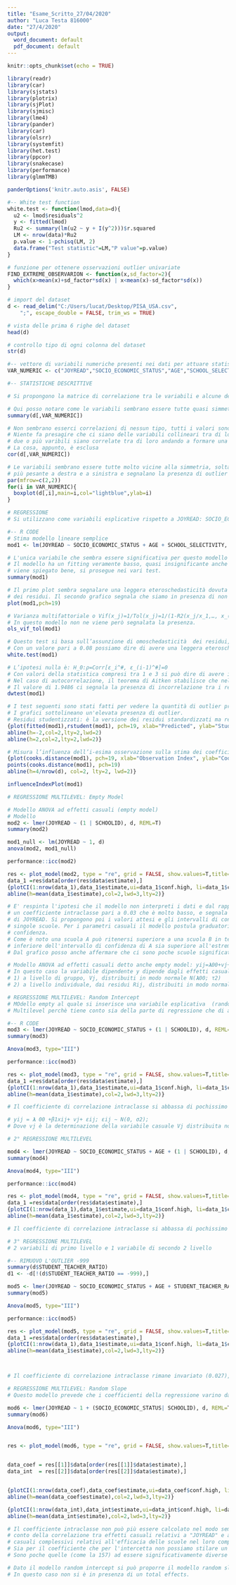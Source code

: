 ```yaml
---
title: "Esame_Scritto_27/04/2020"
author: "Luca Testa 816000"
date: "27/4/2020"
output:
  word_document: default
  pdf_document: default
---
```


```r
knitr::opts_chunk$set(echo = TRUE)
```

```r
library(readr)
library(car)
library(sjstats)
library(plotrix)
library(sjPlot)
library(sjmisc)
library(lme4)
library(pander)
library(car)
library(olsrr)
library(systemfit)
library(het.test)
library(ppcor)
library(snakecase)
library(performance)
library(glmmTMB)

panderOptions('knitr.auto.asis', FALSE)

#-- White test function
white.test <- function(lmod,data=d){
  u2 <- lmod$residuals^2
  y <- fitted(lmod)
  Ru2 <- summary(lm(u2 ~ y + I(y^2)))$r.squared
  LM <- nrow(data)*Ru2
  p.value <- 1-pchisq(LM, 2)
  data.frame("Test statistic"=LM,"P value"=p.value)
}

# funzione per ottenere osservazioni outlier univariate
FIND_EXTREME_OBSERVARION <- function(x,sd_factor=2){
  which(x>mean(x)+sd_factor*sd(x) | x<mean(x)-sd_factor*sd(x))
}

# import del dataset
d <- read_delim("C:/Users/lucat/Desktop/PISA_USA.csv", 
    ";", escape_double = FALSE, trim_ws = TRUE)

# vista delle prima 6 righe del dataset
head(d)

# controllo tipo di ogni colonna del dataset
str(d)

```

```r
#-- vettore di variabili numeriche presenti nei dati per attuare statistiche descrittive
VAR_NUMERIC <- c("JOYREAD","SOCIO_ECONOMIC_STATUS","AGE","SCHOOL_SELECTIVITY")

#-- STATISTICHE DESCRITTIVE

# Si propongono la matrice di correlazione tra le variabili e alcune descrittive di base.

# Qui posso notare come le variabili sembrano essere tutte quasi simmetriche
summary(d[,VAR_NUMERIC])

# Non sembrano esserci correlazioni di nessun tipo, tutti i valori sono molto bassi
# Niente fa presagire che ci siano delle variabili collineari tra di loro, ovvero che
# due o più varibili siano correlate tra di loro andando a formare una matrice X'X singolare
# La cosa, appunto, è esclusa
cor(d[,VAR_NUMERIC])

# Le variabili sembrano essere tutte molto vicine alla simmetria, soltanto le prime due hanno una coda
# più pesante a destra e a sinistra e segnalano la presenza di outlier
par(mfrow=c(2,2))
for(i in VAR_NUMERIC){
  boxplot(d[,i],main=i,col="lightblue",ylab=i)
}


```

```r
# REGRESSIONE
# Si utilizzano come variabili esplicative rispetto a JOYREAD: SOCIO_ECONOMIC_STATUS + AGE + SCHOOL_SELECTIVITY.

#-- R CODE
# Stima modello lineare semplice
mod1 <- lm(JOYREAD ~ SOCIO_ECONOMIC_STATUS + AGE + SCHOOL_SELECTIVITY, d) 

# L'unica variabile che sembra essere significativa per questo modello è "SOCIO_ECONOMIC_STATUS".
# Il modello ha un fitting veramente basso, quasi insignificante anche se, il p-value mostra che il modello
# viene spiegato bene, si prosegue nei vari test.
summary(mod1)

# Il primo plot sembra segnalare una leggera eteroschedasticità dovuta alla non completa ottima distribuzione
# dei residui. Il secondo grafico segnala che siamo in presenza di non normalità. Il terzo grafico segnala un paio di outlier non del tutti però significativi, verrà approfondita la questione tramite test ad hoc. Anche il quarto grafico sembra segnalare la presenza di leverage poco significativi.
plot(mod1,pch=19)

# Varianza multifattoriale o Vif(x_j)=1/Tol(x_j)=1/(1-R2(x_j/x_1,…, x_(j-1), x_(j+1),…, x_p)), ovvero il reciproco della tolleranza. Valori di tale indice variano tra 0 e 1 perciò se superiori a 20 indicano uno stretto rapporto tra la variabile considerata e le altre ovvero un eccessivo grado di multicollinearità. Anche oltre 10 andrebbero controllate
# In questo modello non ne viene però segnalata la presenza.
ols_vif_tol(mod1)

# Questo test si basa sull’assunzione di omoschedasticità  dei residui, viene perciò definita l’ipotesi nulla come H0 : # Var(ei) = (o2) e l’ipotesi alternativa come H1 : Var(ei) = ( oi2). Il test sfrutta la regressione OLS del quadrato dei # residui ei2 sui regressori xj, i regressori al quadrato xj2e le loro interazioni. 
# Con un valore pari a 0.08 possiamo dire di avere una leggera eteroschedasticità da migliorare tramite una stima WLS, per essere sicuri dell'omoschedasticità, come segnalato durante le lezioni, il valore dev'essere superiore o uguale a 0.1.
white.test(mod1)

# L’ipotesi nulla è: H_0:ρ=Corr[ε_i^#, ε_(i-1)^#]=0
# Con valori della statistica compresi tra 1 e 3 si può dire di avere incorrelazione.
# Nel caso di autocorrelazione, il teorema di Aitken stabilisce che nella classe degli stimatori lineari per il modello # di regressione generalizzato lo stimatore GLS è efficiente in quanto caratterizzato dalla minima varianza.
# Il valore di 1.9486 ci segnala la presenza di incorrelazione tra i residui.
dwtest(mod1)

# I test seguenti sono stati fatti per vedere la quantità di outlier presenti all'interno del modello.
# I grafici sottolineano un'elevata presenza di outlier.
# Residui studentizzati: è la versione dei residui standardizzati ma relativamente al campione. Di conseguenza le forme analitiche saranno le medesime facendo però riferimento non alla varianza o2 ma alla varianza campionaria s2.
{plot(fitted(mod1),rstudent(mod1), pch=19, xlab="Predicted", ylab="Student - Residual")
abline(h=-2,col=2,lty=2,lwd=2)
abline(h=2,col=2,lty=2,lwd=2)}

# Misura l’influenza dell’i-esima osservazione sulla stima dei coefficienti di regressione nel loro complesso, in termini di capacità del modello di predire tutti i casi quando la singola osservazione viene rimossa dal dataset. Valori superiori a 1 (o eventualmente a 4/n, essendo n il numero di osservazioni) indicano che il punto è influente.
{plot(cooks.distance(mod1), pch=19, xlab="Observation Index", ylab="Cook DIstance", type="h")
points(cooks.distance(mod1), pch=19)
abline(h=4/nrow(d), col=2, lty=2, lwd=2)}

influenceIndexPlot(mod1)


```

```r
# REGRESSIONE MULTILEVEL: Empty Model

# Modello ANOVA ad effetti casuali (empty model)
# Modello
mod2 <- lmer(JOYREAD ~ (1 | SCHOOLID), d, REML=T)
summary(mod2)

mod1_null <- lm(JOYREAD ~ 1, d)
anova(mod2, mod1_null)

performance::icc(mod2)

res <- plot_model(mod2, type = "re", grid = FALSE, show.values=T,title="T",prnt.plot=F, sort.est ="sort.all" )
data_1 =res$data[order(res$data$estimate),]
{plotCI(1:nrow(data_1),data_1$estimate,ui=data_1$conf.high, li=data_1$conf.low ,pch=19,scol="blue",xlab="School",ylab="Estimate")
abline(h=mean(data_1$estimate),col=2,lwd=3,lty=2)}

# E' respinta l'ipotesi che il modello non interpreti i dati e dal rapporto tra varianza spiegata e totale si ricava
# un coefficiente intraclasse pari a 0.03 che è molto basso, e segnala una bassa variabilità fra le scuole nei punteggi
# di JOYREAD. Si propongono poi i valori attesi e gli intervalli di confidenza dei parametri casuali inerenti le
# singole scuole. Per i parametri casuali il modello postula graduatorie basate su valori attesi e intervalli di
# confidenza.
# Come è noto una scuola A può ritenersi superiore a una scuola B in termini di efficacia solo se l'estremo
# inferiore dell'intervallo di confidenza di A sia superiore all'estremo superiore dell'intervallo di confidenza di B.
# Dal grafico posso anche affermare che ci sono poche scuole significativamente diverse da 0, cioè che, non hanno nel loro intervallo di confidenza appunto lo 0.

# Modello ANOVA ad effetti casuali detto anche empty model: yij=𝛌00+vj+εij; εij ∼ N(0, σ2); vj ∼ N(0, τ2 )
# In questo caso la variabile dipendente y dipende dagli effetti casuali:
# 1) a livello di gruppo, Vj, distribuiti in modo normale N(𝛌00; τ2)
# 2) a livello individuale, dai residui Rij, distribuiti in modo normale N(0; σ2)


```

```r
# REGRESSIONE MULTILEVEL: Random Intercept
# MOdello empty al quale si inserisce una variabile esplicativa  (random  intercept model -  mixed model) 
# Multilevel perchè tiene conto sia della parte di regressione che di analisi della varianza ed è la sintesi dei modelli empty e OLS

#-- R CODE
mod3 <- lmer(JOYREAD ~ SOCIO_ECONOMIC_STATUS + (1 | SCHOOLID), d, REML=T)
summary(mod3)

Anova(mod3, type="III")

performance::icc(mod3)

res <- plot_model(mod3, type = "re", grid = FALSE, show.values=T,title="T",prnt.plot=F, sort.est ="sort.all" )
data_1 =res$data[order(res$data$estimate),]
{plotCI(1:nrow(data_1),data_1$estimate,ui=data_1$conf.high, li=data_1$conf.low ,pch=19,scol="blue",xlab="School",ylab="Estimate")
abline(h=mean(data_1$estimate),col=2,lwd=3,lty=2)}

# Il coefficiente di correlazione intraclasse si abbassa di pochissimo (0.027), rimanendo veramente basso, in quanto si abbassano in uguale proporzione varianza spiegata e residua. Il modello interpreta bene i dati e la variabile SOCIO_ECONOMIC_STATUS risulta significativa. Anche il test di 3° tipo degli effetti fissi conferma questa significatività. Si propongono i valori attesi e gli intervalli di confidenza dei parametri casuali inerenti i gruppi. Si vede come il ranking non muti in modo rilevante al caso empty. Ciò mostra che la diversa distribuzione fra le scuole della variabile SOCIO_ECONOMIC_STATUS non è all'origine di parte della variabilità di "JOYREAD" attribuito in prima istanza nel modello empty alla efficacia delle scuole.

# yij = 𝛌 00 +β1xij+ vj+ εij; εij ∼ N(0, σ2);             
# Dove vj è la determinazione della variabile casuale Vj distribuita normalmente N(𝛌00; τ2) a rappresentazione dei residui di secondo livello. Essi sono indipendenti e quindi incorrelati con i residui di primo livello εij determinazioni della variabile casuale normalmente distribuita Eij ~ N(0; σ2)

```

```r
# 2° REGRESSIONE MULTILEVEL

mod4 <- lmer(JOYREAD ~ SOCIO_ECONOMIC_STATUS + AGE + (1 | SCHOOLID), d, REML=T)
summary(mod4)

Anova(mod4, type="III")

performance::icc(mod4)

res <- plot_model(mod4, type = "re", grid = FALSE, show.values=T,title="T",prnt.plot=F, sort.est ="sort.all" )
data_1 =res$data[order(res$data$estimate),]
{plotCI(1:nrow(data_1),data_1$estimate,ui=data_1$conf.high, li=data_1$conf.low ,pch=19,scol="blue",xlab="School",ylab="Estimate")
abline(h=mean(data_1$estimate),col=2,lwd=3,lty=2)}

# Il coefficiente di correlazione intraclasse si abbassa di pochissimo ancora (0.026). Il modello interpreta bene i dati e la variabile SOCIO_ECONOMIC_STATUS risulta significativa mentre la variabile AGE no con un valore di Chisq veramente basso, questo vuol dire che non "ruba" parte della variabilità. Si propongono i valori attesi e gli intervalli di confidenza dei parametri casuali inerenti i gruppi. Si vede come il ranking non muti in modo rilevante, anzi, peggiori.

```


```r
# 3° REGRESSIONE MULTILEVEL
# 2 variabili di primo livello e 1 variabile di secondo 2 livello

#-- RIMUOVO L'OUTLIER -999
summary(d$STUDENT_TEACHER_RATIO)
d1 <- -d[!(d$STUDENT_TEACHER_RATIO == -999),]

mod5 <- lmer(JOYREAD ~ SOCIO_ECONOMIC_STATUS + AGE + STUDENT_TEACHER_RATIO + (1 | SCHOOLID), d1, REML=T)
summary(mod5)

Anova(mod5, type="III")

performance::icc(mod5)

res <- plot_model(mod5, type = "re", grid = FALSE, show.values=T,title="T",prnt.plot=F, sort.est ="sort.all" )
data_1 =res$data[order(res$data$estimate),]
{plotCI(1:nrow(data_1),data_1$estimate,ui=data_1$conf.high, li=data_1$conf.low ,pch=19,scol="blue",xlab="School",ylab="Estimate")
abline(h=mean(data_1$estimate),col=2,lwd=3,lty=2)}



# Il coefficiente di correlazione intraclasse rimane invariato (0.027), rimanendo veramente basso, in quanto si abbassano in uguale proporzione varianza spiegata e residua. Il modello interpreta bene i dati e la variabile SOCIO_ECONOMIC_STATUS risulta significativa, AGE no e nemmeno la variabile di secondo livello. Entrambe non catturano parte della variabilità.Si propongono i valori attesi e gli intervalli di confidenza dei parametri casuali inerenti i gruppi. Si vede come il ranking non muti in modo rilevante e come non sia possibile comunque stilare un ranking.
```


```r
# REGRESSIONE MULTILEVEL: Random Slope
# Questo modello prevede che i coefficienti della regressione varino da gruppo a gruppo 

mod6 <- lmer(JOYREAD ~ 1 + (SOCIO_ECONOMIC_STATUS| SCHOOLID), d, REML=T)
summary(mod6)

Anova(mod6, type="III")


res <- plot_model(mod6, type = "re", grid = FALSE, show.values=T,title="T",prnt.plot=F, sort.est ="sort.all" )


data_coef = res[[1]]$data[order(res[[1]]$data$estimate),]
data_int  = res[[2]]$data[order(res[[2]]$data$estimate),]


{plotCI(1:nrow(data_coef),data_coef$estimate,ui=data_coef$conf.high, li=data_coef$conf.low ,pch=19,scol="blue",xlab="Group1",ylab="Estimate")
abline(h=mean(data_coef$estimate),col=2,lwd=3,lty=2)}

{plotCI(1:nrow(data_int),data_int$estimate,ui=data_int$conf.high, li=data_int$conf.low ,pch=19,scol="red",xlab="Group2",ylab="Estimate")
abline(h=mean(data_int$estimate),col=2,lwd=3,lty=2)}

# Il coefficiente intraclasse non può più essere calcolato nel modo semplice precedente perché si deve tener
# conto della correlazione tra effetti casuali relativi a "JOYREAD" e alle scuole nel loro complesso. Gli effetti
# casuali complessivi relativi all'efficacia delle scuole nel loro complesso e "JOYREAD" sono significativi. La correlazione tra effetti relativi alle scuole e a "JOYREAD" è leggermente positiva.
# Sia per il coefficiente che per l'intercetta non possiamo stilare un ranking vero e proprio in quanto non siamo in presenza di differenza significativamente diverse fra le scuole.
# Sono poche quelle (come la 157) ad essere significativamente diverse da 0.

# Dato il modello random intercept si può proporre il modello random slope (total effects): yij=𝛌00+β1j* xij +vj+εij=yij=𝛌00+(β1j 0+β1j)xij+vj+εij ove i coefficiente β1j  (j=1,…,p) variano da gruppo a gruppo poiché l’effetto di X su Y è diverso nei diversi gruppi. 
# In questo caso non si è in presenza di un total effects.
```





















